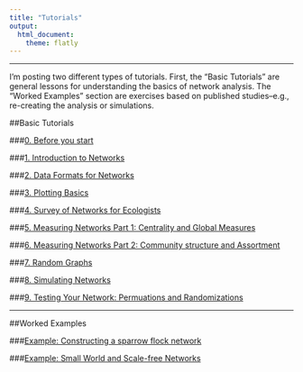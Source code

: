 ```yaml
---
title: "Tutorials"
output: 
  html_document:
    theme: flatly
---
```


--------------

I'm posting two different types of tutorials. First, the "Basic Tutorials" are general lessons for understanding the basics of network analysis. The "Worked Examples" section are exercises based on published studies--e.g., re-creating the analysis or simulations. 

##Basic Tutorials
<br>

###[0. Before you start](00_before_you_start.html)

###[1. Introduction to Networks](01_intro.html)

###[2. Data Formats for Networks](02_dataformats.html)

###[3. Plotting Basics](03_plots.html)

###[4. Survey of Networks for Ecologists](04_networktypes.html)

###[5. Measuring Networks Part 1: Centrality and Global Measures](05_measuring.html)

###[6. Measuring Networks Part 2: Community structure and Assortment](06_community.html)

###[7. Random Graphs](07_randomnets.html)

###[8. Simulating Networks](08_simulations.html)

###[9. Testing Your Network: Permuations and Randomizations](09_permutations.html)

--------

##Worked Examples
<br>

###[Example: Constructing a sparrow flock network](example_make_sparrow_network.html)

###[Example: Small World and Scale-free Networks](example1_smallworld.html)
